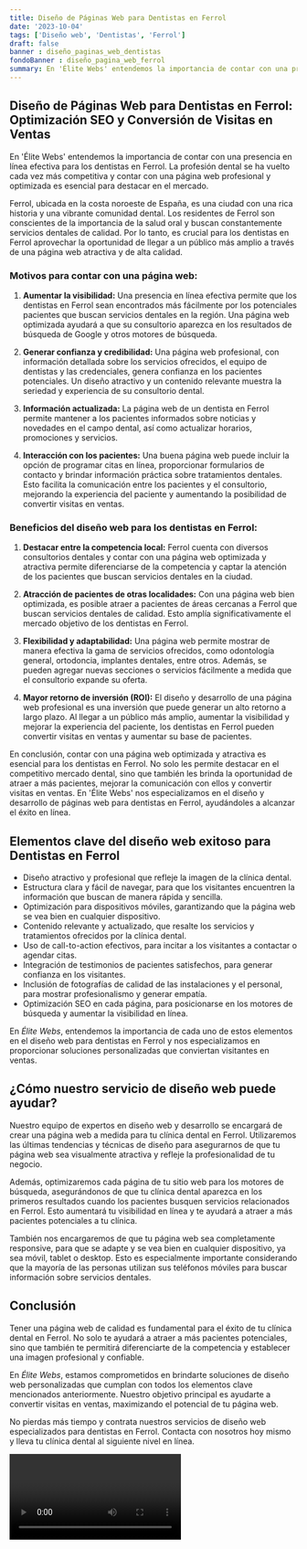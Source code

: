 ```yaml
---
title: Diseño de Páginas Web para Dentistas en Ferrol
date: '2023-10-04'
tags: ['Diseño web', 'Dentistas', 'Ferrol']
draft: false
banner : diseño_paginas_web_dentistas
fondoBanner : diseño_pagina_web_ferrol
summary: En 'Élite Webs' entendemos la importancia de contar con una presencia en línea efectiva para los dentistas en Ferrol. La profesión dental se ha vuelto cada vez más competitiva y contar con una página web profesional y optimizada es esencial para destacar en el mercado. 
---
```


## Diseño de Páginas Web para Dentistas en Ferrol: Optimización SEO y Conversión de Visitas en Ventas

En 'Élite Webs' entendemos la importancia de contar con una presencia en línea efectiva para los dentistas en Ferrol. La profesión dental se ha vuelto cada vez más competitiva y contar con una página web profesional y optimizada es esencial para destacar en el mercado. 

Ferrol, ubicada en la costa noroeste de España, es una ciudad con una rica historia y una vibrante comunidad dental. Los residentes de Ferrol son conscientes de la importancia de la salud oral y buscan constantemente servicios dentales de calidad. Por lo tanto, es crucial para los dentistas en Ferrol aprovechar la oportunidad de llegar a un público más amplio a través de una página web atractiva y de alta calidad.

### Motivos para contar con una página web:

1. **Aumentar la visibilidad:** Una presencia en línea efectiva permite que los dentistas en Ferrol sean encontrados más fácilmente por los potenciales pacientes que buscan servicios dentales en la región. Una página web optimizada ayudará a que su consultorio aparezca en los resultados de búsqueda de Google y otros motores de búsqueda.

2. **Generar confianza y credibilidad:** Una página web profesional, con información detallada sobre los servicios ofrecidos, el equipo de dentistas y las credenciales, genera confianza en los pacientes potenciales. Un diseño atractivo y un contenido relevante muestra la seriedad y experiencia de su consultorio dental.

3. **Información actualizada:** La página web de un dentista en Ferrol permite mantener a los pacientes informados sobre noticias y novedades en el campo dental, así como actualizar horarios, promociones y servicios.

4. **Interacción con los pacientes:** Una buena página web puede incluir la opción de programar citas en línea, proporcionar formularios de contacto y brindar información práctica sobre tratamientos dentales. Esto facilita la comunicación entre los pacientes y el consultorio, mejorando la experiencia del paciente y aumentando la posibilidad de convertir visitas en ventas.

### Beneficios del diseño web para los dentistas en Ferrol:

1. **Destacar entre la competencia local:** Ferrol cuenta con diversos consultorios dentales y contar con una página web optimizada y atractiva permite diferenciarse de la competencia y captar la atención de los pacientes que buscan servicios dentales en la ciudad.

2. **Atracción de pacientes de otras localidades:** Con una página web bien optimizada, es posible atraer a pacientes de áreas cercanas a Ferrol que buscan servicios dentales de calidad. Esto amplía significativamente el mercado objetivo de los dentistas en Ferrol.

3. **Flexibilidad y adaptabilidad:** Una página web permite mostrar de manera efectiva la gama de servicios ofrecidos, como odontología general, ortodoncia, implantes dentales, entre otros. Además, se pueden agregar nuevas secciones o servicios fácilmente a medida que el consultorio expande su oferta.

4. **Mayor retorno de inversión (ROI):** El diseño y desarrollo de una página web profesional es una inversión que puede generar un alto retorno a largo plazo. Al llegar a un público más amplio, aumentar la visibilidad y mejorar la experiencia del paciente, los dentistas en Ferrol pueden convertir visitas en ventas y aumentar su base de pacientes.

En conclusión, contar con una página web optimizada y atractiva es esencial para los dentistas en Ferrol. No solo les permite destacar en el competitivo mercado dental, sino que también les brinda la oportunidad de atraer a más pacientes, mejorar la comunicación con ellos y convertir visitas en ventas. En 'Élite Webs' nos especializamos en el diseño y desarrollo de páginas web para dentistas en Ferrol, ayudándoles a alcanzar el éxito en línea.

<GifSeo />

<Cta />

## Elementos clave del diseño web exitoso para Dentistas en Ferrol

- Diseño atractivo y profesional que refleje la imagen de la clínica dental.
- Estructura clara y fácil de navegar, para que los visitantes encuentren la información que buscan de manera rápida y sencilla.
- Optimización para dispositivos móviles, garantizando que la página web se vea bien en cualquier dispositivo.
- Contenido relevante y actualizado, que resalte los servicios y tratamientos ofrecidos por la clínica dental.
- Uso de call-to-action efectivos, para incitar a los visitantes a contactar o agendar citas.
- Integración de testimonios de pacientes satisfechos, para generar confianza en los visitantes.
- Inclusión de fotografías de calidad de las instalaciones y el personal, para mostrar profesionalismo y generar empatía.
- Optimización SEO en cada página, para posicionarse en los motores de búsqueda y aumentar la visibilidad en línea.

En *Élite Webs*, entendemos la importancia de cada uno de estos elementos en el diseño web para dentistas en Ferrol y nos especializamos en proporcionar soluciones personalizadas que conviertan visitantes en ventas.

## ¿Cómo nuestro servicio de diseño web puede ayudar?

Nuestro equipo de expertos en diseño web y desarrollo se encargará de crear una página web a medida para tu clínica dental en Ferrol. Utilizaremos las últimas tendencias y técnicas de diseño para asegurarnos de que tu página web sea visualmente atractiva y refleje la profesionalidad de tu negocio.

Además, optimizaremos cada página de tu sitio web para los motores de búsqueda, asegurándonos de que tu clínica dental aparezca en los primeros resultados cuando los pacientes busquen servicios relacionados en Ferrol. Esto aumentará tu visibilidad en línea y te ayudará a atraer a más pacientes potenciales a tu clínica.

También nos encargaremos de que tu página web sea completamente responsive, para que se adapte y se vea bien en cualquier dispositivo, ya sea móvil, tablet o desktop. Esto es especialmente importante considerando que la mayoría de las personas utilizan sus teléfonos móviles para buscar información sobre servicios dentales.

## Conclusión

Tener una página web de calidad es fundamental para el éxito de tu clínica dental en Ferrol. No solo te ayudará a atraer a más pacientes potenciales, sino que también te permitirá diferenciarte de la competencia y establecer una imagen profesional y confiable.

En *Élite Webs*, estamos comprometidos en brindarte soluciones de diseño web personalizadas que cumplan con todos los elementos clave mencionados anteriormente. Nuestro objetivo principal es ayudarte a convertir visitas en ventas, maximizando el potencial de tu página web.

No pierdas más tiempo y contrata nuestros servicios de diseño web especializados para dentistas en Ferrol. Contacta con nosotros hoy mismo y lleva tu clínica dental al siguiente nivel en línea.

<Video />

<CtaBot job='Dentistas' city='Ferrol'/>

<Gmaps query='Ferrol+españa+maps' />